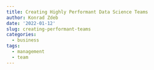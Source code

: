 ```yaml
---
title: Creating Highly Performant Data Science Teams
author: Konrad Zdeb
date: '2022-01-12'
slug: creating-performant-teams
categories:
  - business
tags:
  - management
  - team
---
```


